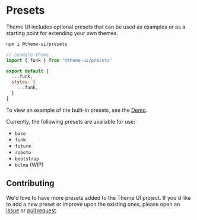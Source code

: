 

# Presets

Theme UI includes optional presets that can be used as examples or as a starting point for extending your own themes.

```sh
npm i @theme-ui/presets
```

```jsx
// example theme
import { funk } from '@theme-ui/presets'

export default {
  ...funk,
  styles: {
    ...funk,
  }
}
```

To view an example of the built-in presets, see the [Demo](/demo).

Currently, the following presets are available for use:

- `base`
- `funk`
- `future`
- `roboto`
- `bootstrap`
- `bulma` (WIP)

## Contributing

We'd love to have more presets added to the Theme UI project.
If you'd like to add a new preset or improve upon the existing ones, please open an [issue][] or [pull request][].

[issue]: https://github.com/system-ui/theme-ui/issues
[pull request]: https://github.com/system-ui/theme-ui/pulls
